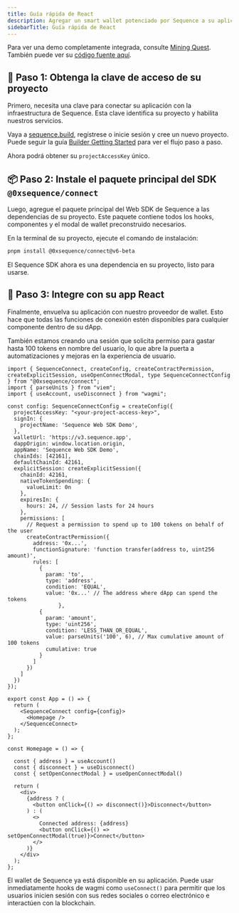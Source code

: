 ```yaml
---
title: Guía rápida de React
description: Agregar un smart wallet potenciado por Sequence a su aplicación React es un proceso sencillo. Esta guía describe los tres pasos principales para pasar de un proyecto nuevo a un wallet totalmente integrado.
sidebarTitle: Guía rápida de React
---
```


Para ver una demo completamente integrada, consulte [Mining Quest](https://mining-quest-v3.pages.dev/). También puede ver su [código fuente aquí](https://github.com/0xsequence-demos/mining-quest/tree/v3).

## 🔑 Paso 1: Obtenga la clave de acceso de su proyecto
Primero, necesita una clave para conectar su aplicación con la infraestructura de Sequence. Esta clave identifica su proyecto y habilita nuestros servicios.

Vaya a [sequence.build](https://sequence.build), regístrese o inicie sesión y cree un nuevo proyecto. Puede seguir la guía [Builder Getting Started](/solutions/builder/getting-started) para ver el flujo paso a paso.

Ahora podrá obtener su `projectAccessKey` único.

## 📦 Paso 2: Instale el paquete principal del SDK `@0xsequence/connect`
Luego, agregue el paquete principal del Web SDK de Sequence a las dependencias de su proyecto. Este paquete contiene todos los hooks, componentes y el modal de wallet preconstruido necesarios.

En la terminal de su proyecto, ejecute el comando de instalación:

```bash
pnpm install @0xsequence/connect@v6-beta
```

El Sequence SDK ahora es una dependencia en su proyecto, listo para usarse.

## 🔗 Paso 3: Integre con su app React
Finalmente, envuelva su aplicación con nuestro proveedor de wallet. Esto hace que todas las funciones de conexión estén disponibles para cualquier componente dentro de su dApp.

También estamos creando una sesión que solicita permiso para gastar hasta 100 tokens en nombre del usuario, lo que abre la puerta a automatizaciones y mejoras en la experiencia de usuario.

```tsx
import { SequenceConnect, createConfig, createContractPermission, createExplicitSession, useOpenConnectModal, type SequenceConnectConfig } from "@0xsequence/connect";
import { parseUnits } from "viem";
import { useAccount, useDisconnect } from "wagmi";

const config: SequenceConnectConfig = createConfig({
  projectAccessKey: "<your-project-access-key>",
  signIn: {
    projectName: 'Sequence Web SDK Demo',
  },
  walletUrl: 'https://v3.sequence.app',
  dappOrigin: window.location.origin,
  appName: 'Sequence Web SDK Demo',
  chainIds: [42161],
  defaultChainId: 42161,
  explicitSession: createExplicitSession({
    chainId: 42161,
    nativeTokenSpending: {
      valueLimit: 0n
    },
    expiresIn: {
      hours: 24, // Session lasts for 24 hours
    },
    permissions: [
      // Request a permission to spend up to 100 tokens on behalf of the user
      createContractPermission({
        address: '0x...',
        functionSignature: 'function transfer(address to, uint256 amount)',
        rules: [
          {
            param: 'to',
            type: 'address',
            condition: 'EQUAL',
            value: '0x...' // The address where dApp can spend the tokens
                },
          {
            param: 'amount',
            type: 'uint256',
            condition: 'LESS_THAN_OR_EQUAL',
            value: parseUnits('100', 6), // Max cumulative amount of 100 tokens
            cumulative: true
          }
        ]
      })
    ]
  })
});

export const App = () => {
  return (
    <SequenceConnect config={config}>
      <Homepage />
    </SequenceConnect>
  );
};

const Homepage = () => {

  const { address } = useAccount()
  const { disconnect } = useDisconnect()
  const { setOpenConnectModal } = useOpenConnectModal()
  
  return (
    <div>
      {address ? (
        <button onClick={() => disconnect()}>Disconnect</button>
      ) : (
        <>
          Connected address: {address}
          <button onClick={() => setOpenConnectModal(true)}>Connect</button>
        </>
      )}
    </div>
  );
};
```

El wallet de Sequence ya está disponible en su aplicación. Puede usar inmediatamente hooks de wagmi como `useConnect()` para permitir que los usuarios inicien sesión con sus redes sociales o correo electrónico e interactúen con la blockchain.